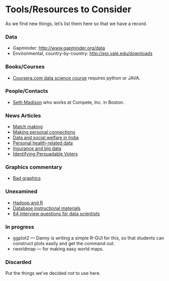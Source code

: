 Tools/Resources to Consider
========================================================

As we find new things, let's list them here so that we have a record.

### Data

* Gapminder: <http://www.gapminder.org/data>
* Environmental, country-by-country: <http://epi.yale.edu/downloads>

### Books/Courses

* [Coursera.com data science course](https://www.coursera.org/course/datasci) requires python or JAVA.

### People/Contacts

* [Seth Madison](seth.madison@gmail.com) who works at Compete, Inc. in Boston.


### News Articles

* [Match making](http://www.nytimes.com/2013/02/12/science/skepticism-as-eharmony-defends-its-matchmaking-algorithm.html?_r=0)
* [Making personal connections](http://dealbook.nytimes.com/2013/02/11/a-database-of-names-and-how-they-connect/)
* [Data and social welfare in India](http://www.nytimes.com/2013/02/13/opinion/friedman-when-et-and-it-meet-id.html?_r=0)
* [Personal health-related data](http://gadgetwise.blogs.nytimes.com/2013/02/12/a-patch-that-monitors-the-body/)
* [Insurance and big data](http://www.analyticbridge.com/profiles/blogs/excerpt-from-too-big-to-ignore)
* [Identifying Persuadable Voters](http://www.thefiscaltimes.com/Articles/2013/01/21/The-Real-Story-Behind-Obamas-Election-Victory.aspx#page1)

### Graphics commentary

* [Bad graphics](http://www.biostat.wisc.edu/~kbroman/topten_worstgraphs/)

### Unexamined

* [Hadoop and R](http://www.linkedin.com/groups/Using-R-Hadoop-webinar-January-77616.S.202738754?view=&gid=77616&type=member&item=202738754&trk=eml-anet_dig-b_nd-pst_ttle-cn&_mSplash=1)
* [Database instructional materials](http://www.dataone.org/education-modules)
* [64 interview questions for data scientists](http://www.datasciencecentral.com/profiles/blogs/66-job-interview-questions-for-data-scientists?goback=%2Egde_77616_member_213965264)

### In progress

* ggplot2 --- Danny is writing a simple R-GUI for this, so that students can construct plots easily and get the command out.
* rworldmap --- for making easy world maps.

### Discarded

Put the things we've decided not to use here.

